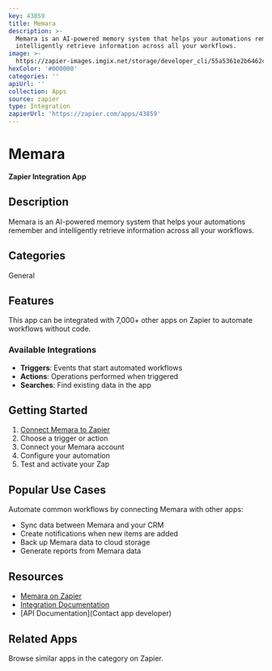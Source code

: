 ```yaml
---
key: 43859
title: Memara
description: >-
  Memara is an AI-powered memory system that helps your automations remember and
  intelligently retrieve information across all your workflows.
image: >-
  https://zapier-images.imgix.net/storage/developer_cli/55a5361e2b6462c1aba6925071da79c8_2.png?auto=format%2Ccompress&ixlib=python-3.0.0&q=50
hexColor: '#000000'
categories: ''
apiUrl: ''
collection: Apps
source: zapier
type: Integration
zapierUrl: 'https://zapier.com/apps/43859'
---
```

# Memara

**Zapier Integration App**

## Description

Memara is an AI-powered memory system that helps your automations remember and intelligently retrieve information across all your workflows.

## Categories

General

## Features

This app can be integrated with 7,000+ other apps on Zapier to automate workflows without code.

### Available Integrations

- **Triggers**: Events that start automated workflows
- **Actions**: Operations performed when triggered
- **Searches**: Find existing data in the app

## Getting Started

1. [Connect Memara to Zapier](https://zapier.com/apps/43859)
2. Choose a trigger or action
3. Connect your Memara account
4. Configure your automation
5. Test and activate your Zap

## Popular Use Cases

Automate common workflows by connecting Memara with other apps:

- Sync data between Memara and your CRM
- Create notifications when new items are added
- Back up Memara data to cloud storage
- Generate reports from Memara data

## Resources

- [Memara on Zapier](https://zapier.com/apps/43859)
- [Integration Documentation](https://zapier.com/apps/43859/integrations)
- [API Documentation](Contact app developer)

## Related Apps

Browse similar apps in the  category on Zapier.
